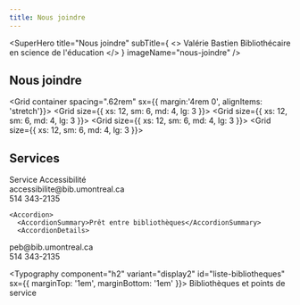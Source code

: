```yaml
---
title: Nous joindre
---
```



<SuperHero
  title="Nous joindre"
  subTitle={
    <>
      <Typography component='div' variant='subtitle1'>Valérie Bastien</Typography>
      <Typography component='div' variant='subtitle1'>Bibliothécaire en science de l'éducation</Typography>
    </>
  }
  imageName="nous-joindre"
/>

<Section>

  # Nous joindre

  <Grid container spacing=".62rem" sx={{ margin:'4rem 0', alignItems: 'stretch'}}>
    <Grid size={{ xs: 12, sm: 6, md: 4, lg: 3 }}>
      <Card2
      id='a'
        title="Nous écrire"
        Icon={PencilSimpleIcon}
        href="nous-ecrire"
      />
    </Grid>
    <Grid size={{ xs: 12, sm: 6, md: 4, lg: 3 }}>
      <Card2
      id='b'
        title="Clavarder"
        Icon={ChatIcon}
        href="../nous-joindre/clavarder"
      />
    </Grid>
    <Grid size={{ xs: 12, sm: 6, md: 4, lg: 3 }}>
      <Card2
        title="Consulter le répertoire"
        Icon={UsersFourIcon}
        href="../nous-joindre/notre-equipe"
      />
    </Grid>
    <Grid size={{ xs: 12, sm: 6, md: 4, lg: 3 }}>
      <Card2
        title="Faire une suggestion d'achat"
        Icon={BookOpenTextIcon}
        href="suggestion-achat"
      />
    </Grid>
  </Grid>

  ## Services

<GridOffset offset={1}>
  <AccordionGroup sx={{outline: '1px solid red', width: '100%'}}>
    <Accordion id="mon-accordeon">
      <AccordionSummary>Service Accessibilité</AccordionSummary>
      <AccordionDetails>
<div style={{ display: 'flex', alignItems: 'center', gap: '0.5em' }}>
  <EnvelopeIcon size={24} color="var(--bleuPrincipal)" />
  <Link to="mailto:accessibilite@bib.umontreal.ca">accessibilite@bib.umontreal.ca</Link>
  </div>
<div style={{ display: 'flex', alignItems: 'center', gap: '0.5em' }}>
  <PhoneIcon size={24} color="var(--bleuPrincipal)" />
  <Link to="tel:514-343-2135">514 343-2135</Link>
</div>
</AccordionDetails>
    </Accordion>

    <Accordion>
      <AccordionSummary>Prêt entre bibliothèques</AccordionSummary>
      <AccordionDetails>
<div style={{ display: 'flex', alignItems: 'center', gap: '0.5em' }}>
  <EnvelopeIcon size={24} color="var(--bleuPrincipal)" />
  <Link to="mailto:peb@bib.umontreal.ca">peb@bib.umontreal.ca</Link>
</div>
<div style={{ display: 'flex', alignItems: 'center', gap: '0.5em' }}>
  <PhoneIcon size={24} color="var(--bleuPrincipal)" />
  <Link to="tel:514-343-2135">514 343-2135</Link>
</div>
    </AccordionDetails>
    </Accordion>
  </AccordionGroup>
  </GridOffset>

<Typography component="h2" variant="display2" id="liste-bibliotheques" sx={{ marginTop: '1em', marginBottom: '1em' }}> Bibliothèques et points de service</Typography>

<Bibliotheques />
  </Section>